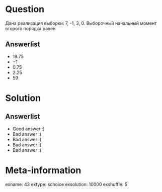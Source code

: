 Question
========
Дана реализация выборки: 7, -1, 3, 0. Выборочный начальный момент второго порядка равен



Answerlist
----------
*  $19.75$
*  $-1$
*  $0.75$
*  $2.25$
*  $59$

Solution
========

Answerlist
----------
*  Good answer :)
*  Bad answer :(
*  Bad answer :(
*  Bad answer :(
*  Bad answer :(

Meta-information
================
exname: 43
extype: schoice
exsolution: 10000
exshuffle: 5
